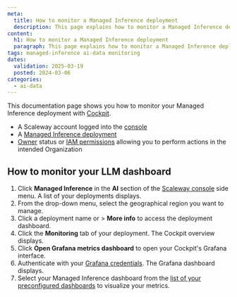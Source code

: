 ```yaml
---
meta:
  title: How to monitor a Managed Inference deployment
  description: This page explains how to monitor a Managed Inference deployment
content:
  h1: How to monitor a Managed Inference deployment
  paragraph: This page explains how to monitor a Managed Inference deployment
tags: managed-inference ai-data monitoring
dates:
  validation: 2025-03-19
  posted: 2024-03-06
categories:
  - ai-data
---
```


This documentation page shows you how to monitor your Managed Inference deployment with [Cockpit](/cockpit/quickstart/).

<Macro id="requirements" />

  - A Scaleway account logged into the [console](https://console.scaleway.com)
  - A [Managed Inference deployment](/managed-inference/quickstart/)
  - [Owner](/iam/concepts/#owner) status or [IAM permissions](/iam/concepts/#permission) allowing you to perform actions in the intended Organization

## How to monitor your LLM dashboard

1. Click **Managed Inference** in the **AI** section of the [Scaleway console](https://console.scaleway.com) side menu. A list of your deployments displays.
2. From the drop-down menu, select the geographical region you want to manage.
3. Click a deployment name or <Icon name="more" /> > **More info** to access the deployment dashboard.
4. Click the **Monitoring** tab of your deployment. The Cockpit overview displays.
5. Click **Open Grafana metrics dashboard** to open your Cockpit's Grafana interface.
6. Authenticate with your [Grafana credentials](/cockpit/how-to/retrieve-grafana-credentials/). The Grafana dashboard displays.
7. Select your Managed Inference dashboard from the [list of your preconfigured dashboards](/cockpit/how-to/access-grafana-and-managed-dashboards/) to visualize your metrics.